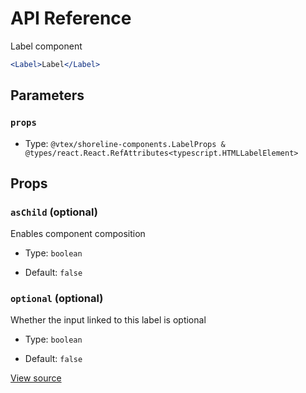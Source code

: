 # API Reference

Label component

```jsx
<Label>Label</Label>
```

## Parameters

### `props`

- Type: `@vtex/shoreline-components.LabelProps & @types/react.React.RefAttributes<typescript.HTMLLabelElement>`

## Props

### `asChild` (optional)

Enables component composition

- Type: `boolean`

- Default: `false`

### `optional` (optional)

Whether the input linked to this label is optional

- Type: `boolean`

- Default: `false`

[View source](https://github.com/vtex/shoreline/blob/63b42ee26/packages/components/src/label/label.tsx#L21)

